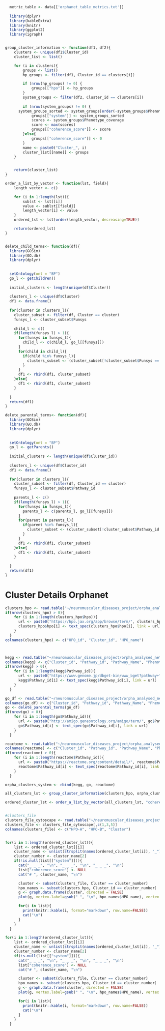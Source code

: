 ```r
  metric_table <- data[['orphanet_table_metrics.txt']]
  
  library(dplyr)
  library(kableExtra)
  library(knitr)
  library(ggplot2)
  library(igraph)


group_cluster_information <- function(df1, df2){
	clusters <- unique(df1$Cluster_id)
	cluster_list <- list()

	for (i in clusters){
		groups <- list()
		hp_groups <- filter(df1, Cluster_id == clusters[i])

		if (nrow(hp_groups) != 0) {
			groups[["hpo"]] <- hp_groups
		}
		system_groups <- filter(df2, Cluster_id == clusters[i])
    
		if (nrow(system_groups) != 0) {
      system_groups_sorted <- system_groups[order(-system_groups$Phenotype_coverage),]
			groups[["system"]] <- system_groups_sorted
			scores <- system_groups$Phenotype_coverage
          	score <- max(scores)
          	groups[["coherence_score"]] <- score
        }else{
          	groups[["coherence_score"]] <- 0
        }
		name <- paste0("Cluster_", i)
        cluster_list[[name]] <- groups 
	}


	return(cluster_list)
}

order_a_list_by_vector <- function(lst, field){
	length_vector <- c()

	for (i in 1:length(lst)){
		sublst <- lst[[i]]
		value <- sublst[[field]]
		length_vector[i] <- value
	} 
	ordered_lst <- lst[order(length_vector, decreasing=TRUE)] 

	return(ordered_lst)
}


delete_child_terms<- function(df){
  library(GOSim)
  library(GO.db)
  library(dplyr)
    
    
  setOntology(ont = "BP")
  go_l <- getChildren()
    
  initial_clusters <- length(unique(df$Cluster))
  
  clusters_l <- unique(df$Cluster)
  df1 <- data.frame()
  
  for(cluster in clusters_l){
    cluster_subset <- filter(df, Cluster == cluster)
    funsys_l <- cluster_subset$Funsys
    
    child_l <- c()
    if(length(funsys_l) > 1){
      for(funsys in funsys_l){
        child_l <- c(child_l, go_l[[funsys]])
      }
      for(child in child_l){
        if(child %in% funsys_l){
          clusters_subset <- (cluster_subset[!cluster_subset$Funsys == child, ])
        }
      }
      df1 <- rbind(df1, cluster_subset)
    }else{
      df1 <- rbind(df1, cluster_subset)
    }
    
  }
  return(df1)
}

delete_parental_terms<- function(df){
  library(GOSim)
  library(GO.db)
  library(dplyr)
    
    
  setOntology(ont = "BP")
  go_l <- getParents()
    
  initial_clusters <- length(unique(df$Cluster_id))
  
  clusters_l <- unique(df$Cluster_id)
  df1 <- data.frame()
  
  for(cluster in clusters_l){
    cluster_subset <- filter(df, Cluster_id == cluster)
    funsys_l <- cluster_subset$Pathway_id
    
    parents_l <- c()
    if(length(funsys_l) > 1){
      for(funsys in funsys_l){
        parents_l <- c(parents_l, go_l[[funsys]])
      }
      for(parent in parents_l){
        if(parent %in% funsys_l){
          cluster_subset <- (cluster_subset[!cluster_subset$Pathway_id == parent, ])
        }
      }
      df1 <- rbind(df1, cluster_subset)
    }else{
      df1 <- rbind(df1, cluster_subset)
    }
    
  }
  return(df1)
}


```

# Cluster Details Orphanet




```r


clusters_hpo <- read.table("~/neuromuscular_diseases_project/orpha_analysed_networks/orpha_neuromuscular_pairs/clustering.R_0000/clusters_file_with_names", sep ="\t", quote="", stringsAsFactors = FALSE, header = TRUE)
if(nrow(clusters_hpo) > 0){
    for (i in 1:length(clusters_hpo$hpo)){
      url <- paste0("https://hpo.jax.org/app/browse/term/", clusters_hpo$hpo[i])
      clusters_hpo$hpo[i] <- text_spec(clusters_hpo$hpo[i], link = url)
    }
  }
colnames(clusters_hpo) <- c("HPO_id", "Cluster_id", "HPO_name")



kegg <- read.table("~/neuromuscular_diseases_project/orpha_analysed_networks/orpha_neuromuscular_pairs/clusters_single_funsys_merger.py_0000/clusters_with_70_coherence_systems_kegg_0.05", sep ="\t", quote="", stringsAsFactors = FALSE, header = FALSE)
colnames(kegg) <- c("Cluster_id", "Pathway_id", "Pathway_Name", "Phenotype_coverage", "Genes")
if(nrow(kegg) > 0){
    for (i in 1:length(kegg$Pathway_id)){
      url <- paste0("https://www.genome.jp/dbget-bin/www_bget?pathway+", kegg$Pathway_id[i])
      kegg$Pathway_id[i] <- text_spec(kegg$Pathway_id[i], link = url)
    }
  }

go_df <- read.table("~/neuromuscular_diseases_project/orpha_analysed_networks/orpha_neuromuscular_pairs/clusters_single_funsys_merger.py_0001/clusters_with_70_coherence_systems_go_0.05", sep ="\t", quote="", stringsAsFactors = FALSE, header = FALSE)
colnames(go_df) <- c("Cluster_id", "Pathway_id", "Pathway_Name", "Phenotype_coverage", "Genes")
go <- delete_parental_terms(go_df)
if(nrow(go) > 0){  
    for (i in 1:length(go$Pathway_id)){
      url <- paste0("http://amigo.geneontology.org/amigo/term/", go$Pathway_id[i])
      go$Pathway_id[i] <- text_spec(go$Pathway_id[i], link = url)
    }
  }

reactome <- read.table("~/neuromuscular_diseases_project/orpha_analysed_networks/orpha_neuromuscular_pairs/clusters_single_funsys_merger.py_0002/clusters_with_70_coherence_systems_reactome_0.05", sep ="\t", quote="", stringsAsFactors = FALSE, header = FALSE)
colnames(reactome) <- c("Cluster_id", "Pathway_id", "Pathway_Name", "Phenotype_coverage", "Genes")
if(nrow(reactome) > 0){  
    for (i in 1:length(reactome$Pathway_id)){
      url <- paste0("https://reactome.org/content/detail/", reactome$Pathway_id[i])
      reactome$Pathway_id[i] <- text_spec(reactome$Pathway_id[i], link = url)
    }
  }

orpha_clusters_system <- rbind(kegg, go, reactome)

all_clusters_lst <- group_cluster_information(clusters_hpo, orpha_clusters_system)

ordered_cluster_lst <- order_a_list_by_vector(all_clusters_lst, "coherence_score")


#clusters_file
clusters_file_cytoscape <- read.table("~/neuromuscular_diseases_project/orpha_analysed_networks/orpha_neuromuscular_pairs/clustering.R_0000/cytoscape_file", sep=" ", header=FALSE, quote="", stringsAsFactors = FALSE)
clusters_file <- clusters_file_cytoscape[,c(1,3,5)]
colnames(clusters_file) <- c("HPO-A", "HPO-B", "Cluster")


for(i in 1:length(ordered_cluster_lst)){
    list <- ordered_cluster_lst[[i]]
    cluster_name <- unlist(strsplit(names(ordered_cluster_lst[i]), "_"))
    cluster_number <- cluster_name[2]
    if(!is.null(list[["system"]])){
      cat("_ _ _", "\n", "_ _ _", "\n", "_ _ _", "\n")
      list["coherence_score"] <- NULL
      cat("# ", cluster_name, "\n")

      cluster <- subset(clusters_file, Cluster == cluster_number)
      hpo_names <- subset(clusters_hpo, Cluster_id == cluster_number)
      g <- graph.data.frame(cluster, directed = FALSE)
      plot(g, vertex.label=gsub(" ", "\n", hpo_names$HPO_name), vertex.shape="none", vertex.label.cex=c(0.9), vertex.label.color="black")

      for(i in list){
        print(knitr::kable(i, format="markdown", row.name=FALSE))
        cat("\n")
      }
    }
  }

for(i in 1:length(ordered_cluster_lst)){
    list <- ordered_cluster_lst[[i]]
    cluster_name <- unlist(strsplit(names(ordered_cluster_lst[i]), "_"))
    cluster_number <- cluster_name[2]
    if(is.null(list[["system"]])){
      cat("_ _ _", "\n", "_ _ _", "\n", "_ _ _", "\n")
      list["coherence_score"] <- NULL
      cat("# ", cluster_name, "\n")

      cluster <- subset(clusters_file, Cluster == cluster_number)
      hpo_names <- subset(clusters_hpo, Cluster_id == cluster_number)
      g <- graph.data.frame(cluster, directed = FALSE)
      plot(g, vertex.label=gsub(" ", "\n", hpo_names$HPO_name), vertex.shape="none", vertex.label.cex=c(0.9), vertex.label.color="black")

      for(i in list){
        print(knitr::kable(i, format="markdown", row.name=FALSE))
        cat("\n")
      }
    }
  }

```